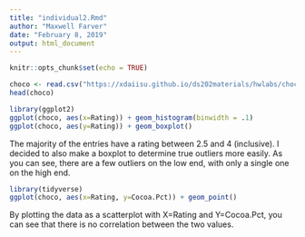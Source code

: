 ```yaml
---
title: "individual2.Rmd"
author: "Maxwell Farver"
date: "February 8, 2019"
output: html_document
---
```


```r
knitr::opts_chunk$set(echo = TRUE)
```

```r
choco <- read.csv("https://xdaiisu.github.io/ds202materials/hwlabs/choco.csv")
head(choco)
```
```r
library(ggplot2)
ggplot(choco, aes(x=Rating)) + geom_histogram(binwidth = .1)
ggplot(choco, aes(y=Rating)) + geom_boxplot()
```

The majority of the entries have a rating between 2.5 and 4 (inclusive). I decided to also make a boxplot to determine true outliers more easily. As you can see, there are a few outliers on the low end, with only a single one on the high end.

```r
library(tidyverse)
ggplot(choco, aes(x=Rating, y=Cocoa.Pct)) + geom_point()
```

By plotting the data as a scatterplot with X=Rating and Y=Cocoa.Pct, you can see that there is no correlation between the two values.